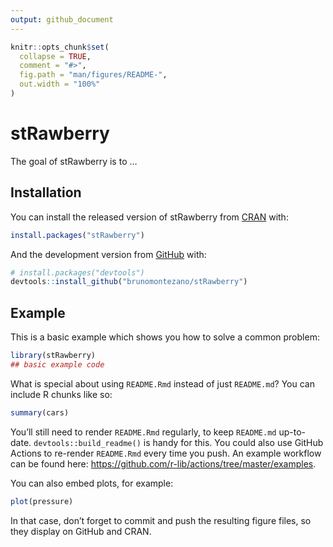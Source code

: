 ```yaml
---
output: github_document
---
```


<!-- README.md is generated from README.Rmd. Please edit that file -->

```r
knitr::opts_chunk$set(
  collapse = TRUE,
  comment = "#>",
  fig.path = "man/figures/README-",
  out.width = "100%"
)
```

# stRawberry

<!-- badges: start -->
<!-- badges: end -->

The goal of stRawberry is to ...

## Installation

You can install the released version of stRawberry from [CRAN](https://CRAN.R-project.org) with:

``` r
install.packages("stRawberry")
```

And the development version from [GitHub](https://github.com/) with:

``` r
# install.packages("devtools")
devtools::install_github("brunomontezano/stRawberry")
```
## Example

This is a basic example which shows you how to solve a common problem:

```r
library(stRawberry)
## basic example code
```

What is special about using `README.Rmd` instead of just `README.md`? You can include R chunks like so:

```r
summary(cars)
```

You'll still need to render `README.Rmd` regularly, to keep `README.md` up-to-date. `devtools::build_readme()` is handy for this. You could also use GitHub Actions to re-render `README.Rmd` every time you push. An example workflow can be found here: <https://github.com/r-lib/actions/tree/master/examples>.

You can also embed plots, for example:

```r
plot(pressure)
```

In that case, don't forget to commit and push the resulting figure files, so they display on GitHub and CRAN.
